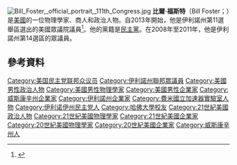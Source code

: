 [[File:Bill_Foster,_official_portrait,_111th_Congress.jpg|thumb]]
'''比爾·福斯特'''（Bill Foster；{{bd|1955年|10月7日}}）是[[美國|美國]]的一位物理學家、商人和政治人物。自2013年開始，他是伊利諾州第11選舉區選出的美國眾議院議員<ref name=cbs-6-11-2012>{{cite web
 | last =
 | first =
 | authorlink =
 | coauthors =
 | title =Judy Biggert Concedes Race To Bill Foster
 | work =CBS Chicago
 | publisher =
 | date =Nov 6, 2012
 | url =http://chicago.cbslocal.com/2012/11/06/biggert-concedes-race-to-foster/
 | format =
 | doi =
 | accessdate =
 | archive-date =2012-11-10
 | archive-url =https://web.archive.org/web/20121110105011/http://chicago.cbslocal.com/2012/11/06/biggert-concedes-race-to-foster/
 | dead-url =no
 }}</ref>。他的黨籍是[[民主黨_(美國)|民主黨]]。在2008年至2011年，他是伊利諾州第14選區的眾議員。
== 參考資料 ==
{{reflist}}

{{authority control}}
{{DEFAULTSORT:Foster, Bill}}
[[Category:美国民主党联邦众议员|Category:美国民主党联邦众议员]]
[[Category:伊利諾州聯邦眾議員|Category:伊利諾州聯邦眾議員]]
[[Category:美國男性政治人物|Category:美國男性政治人物]]
[[Category:美國男性物理學家|Category:美國男性物理學家]]
[[Category:美國男性企業家|Category:美國男性企業家]]
[[Category:威斯康辛州企業家|Category:威斯康辛州企業家]]
[[Category:伊利諾州企業家|Category:伊利諾州企業家]]
[[Category:費米國立加速器實驗室人物|Category:費米國立加速器實驗室人物]]
[[Category:伊利诺伊州民主党人|Category:伊利诺伊州民主党人]]
[[Category:哈佛大學校友|Category:哈佛大學校友]]
[[Category:21世紀美國政治人物|Category:21世紀美國政治人物]]
[[Category:21世紀美國物理學家|Category:21世紀美國物理學家]]
[[Category:21世紀美國企業家|Category:21世紀美國企業家]]
[[Category:20世紀美國物理學家|Category:20世紀美國物理學家]]
[[Category:20世紀美國企業家|Category:20世紀美國企業家]]
[[Category:威斯康辛州人|Category:威斯康辛州人]]